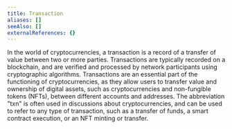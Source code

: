 ```yaml
---
title: Transaction
aliases: []
seeAlso: []
externalReferences: {}
---
```


In the world of cryptocurrencies, a transaction is a record of a transfer of value between two or more parties. Transactions are typically recorded on a blockchain, and are verified and processed by network participants using cryptographic algorithms. Transactions are an essential part of the functioning of cryptocurrencies, as they allow users to transfer value and ownership of digital assets, such as cryptocurrencies and non-fungible tokens (NFTs), between different accounts and addresses. The abbreviation "txn" is often used in discussions about cryptocurrencies, and can be used to refer to any type of transaction, such as a transfer of funds, a smart contract execution, or an NFT minting or transfer.


